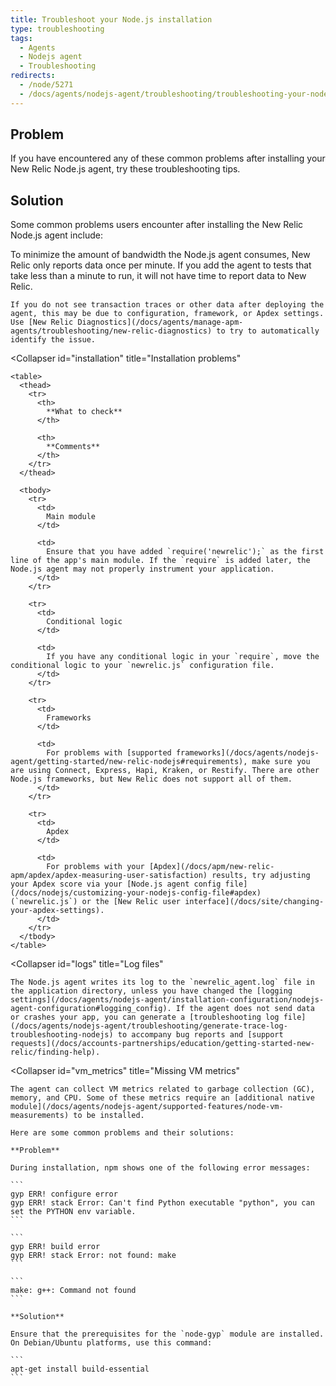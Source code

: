 ```yaml
---
title: Troubleshoot your Node.js installation
type: troubleshooting
tags:
  - Agents
  - Nodejs agent
  - Troubleshooting
redirects:
  - /node/5271
  - /docs/agents/nodejs-agent/troubleshooting/troubleshooting-your-nodejs-installation
---
```


## Problem

If you have encountered any of these common problems after installing your New Relic Node.js agent, try these troubleshooting tips.

## Solution

Some common problems users encounter after installing the New Relic Node.js agent include:

<CollapserGroup>
  <Collapser
    id="no_data"
    title="Not seeing data"
  >
    To minimize the amount of bandwidth the Node.js agent consumes, New Relic only reports data once per minute. If you add the agent to tests that take less than a minute to run, it will not have time to report data to New Relic.

    If you do not see transaction traces or other data after deploying the agent, this may be due to configuration, framework, or Apdex settings. Use [New Relic Diagnostics](/docs/agents/manage-apm-agents/troubleshooting/new-relic-diagnostics) to try to automatically identify the issue.
  </Collapser>

  <Collapser
    id="installation"
    title="Installation problems"
  >
    <table>
      <thead>
        <tr>
          <th>
            **What to check**
          </th>

          <th>
            **Comments**
          </th>
        </tr>
      </thead>

      <tbody>
        <tr>
          <td>
            Main module
          </td>

          <td>
            Ensure that you have added `require('newrelic');` as the first line of the app's main module. If the `require` is added later, the Node.js agent may not properly instrument your application.
          </td>
        </tr>

        <tr>
          <td>
            Conditional logic
          </td>

          <td>
            If you have any conditional logic in your `require`, move the conditional logic to your `newrelic.js` configuration file.
          </td>
        </tr>

        <tr>
          <td>
            Frameworks
          </td>

          <td>
            For problems with [supported frameworks](/docs/agents/nodejs-agent/getting-started/new-relic-nodejs#requirements), make sure you are using Connect, Express, Hapi, Kraken, or Restify. There are other Node.js frameworks, but New Relic does not support all of them.
          </td>
        </tr>

        <tr>
          <td>
            Apdex
          </td>

          <td>
            For problems with your [Apdex](/docs/apm/new-relic-apm/apdex/apdex-measuring-user-satisfaction) results, try adjusting your Apdex score via your [Node.js agent config file](/docs/nodejs/customizing-your-nodejs-config-file#apdex) (`newrelic.js`) or the [New Relic user interface](/docs/site/changing-your-apdex-settings).
          </td>
        </tr>
      </tbody>
    </table>
  </Collapser>

  <Collapser
    id="logs"
    title="Log files"
  >
    The Node.js agent writes its log to the `newrelic_agent.log` file in the application directory, unless you have changed the [logging settings](/docs/agents/nodejs-agent/installation-configuration/nodejs-agent-configuration#logging_config). If the agent does not send data or crashes your app, you can generate a [troubleshooting log file](/docs/agents/nodejs-agent/troubleshooting/generate-trace-log-troubleshooting-nodejs) to accompany bug reports and [support requests](/docs/accounts-partnerships/education/getting-started-new-relic/finding-help).
  </Collapser>

  <Collapser
    id="vm_metrics"
    title="Missing VM metrics"
  >
    The agent can collect VM metrics related to garbage collection (GC), memory, and CPU. Some of these metrics require an [additional native module](/docs/agents/nodejs-agent/supported-features/node-vm-measurements) to be installed.

    Here are some common problems and their solutions:

    **Problem**

    During installation, npm shows one of the following error messages:

    ```
    gyp ERR! configure error
    gyp ERR! stack Error: Can't find Python executable "python", you can set the PYTHON env variable.
    ```

    ```
    gyp ERR! build error
    gyp ERR! stack Error: not found: make
    ```

    ```
    make: g++: Command not found
    ```

    **Solution**

    Ensure that the prerequisites for the `node-gyp` module are installed. On Debian/Ubuntu platforms, use this command:

    ```
    apt-get install build-essential
    ```
  </Collapser>
</CollapserGroup>
